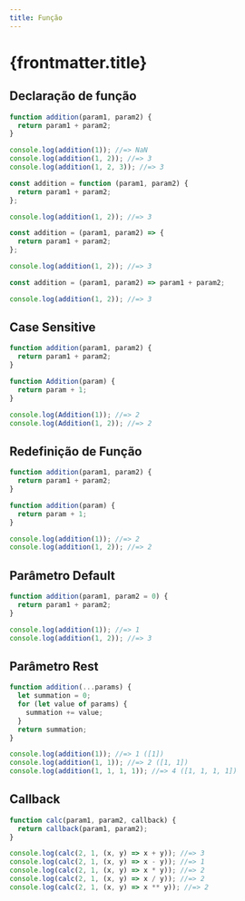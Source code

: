 ```yaml
---
title: Função
---
```



# {frontmatter.title}

## Declaração de função

```js
function addition(param1, param2) {
  return param1 + param2;
}

console.log(addition(1)); //=> NaN
console.log(addition(1, 2)); //=> 3
console.log(addition(1, 2, 3)); //=> 3
```

```js
const addition = function (param1, param2) {
  return param1 + param2;
};

console.log(addition(1, 2)); //=> 3
```

```js
const addition = (param1, param2) => {
  return param1 + param2;
};

console.log(addition(1, 2)); //=> 3
```

```js
const addition = (param1, param2) => param1 + param2;

console.log(addition(1, 2)); //=> 3
```

## Case Sensitive

```js
function addition(param1, param2) {
  return param1 + param2;
}

function Addition(param) {
  return param + 1;
}

console.log(Addition(1)); //=> 2
console.log(Addition(1, 2)); //=> 2
```

## Redefinição de Função

```js
function addition(param1, param2) {
  return param1 + param2;
}

function addition(param) {
  return param + 1;
}

console.log(addition(1)); //=> 2
console.log(addition(1, 2)); //=> 2
```

## Parâmetro Default

```js
function addition(param1, param2 = 0) {
  return param1 + param2;
}

console.log(addition(1)); //=> 1
console.log(addition(1, 2)); //=> 3
```

## Parâmetro Rest

```js
function addition(...params) {
  let summation = 0;
  for (let value of params) {
    summation += value;
  }
  return summation;
}

console.log(addition(1)); //=> 1 ([1])
console.log(addition(1, 1)); //=> 2 ([1, 1])
console.log(addition(1, 1, 1, 1)); //=> 4 ([1, 1, 1, 1])
```

## Callback

```js
function calc(param1, param2, callback) {
  return callback(param1, param2);
}

console.log(calc(2, 1, (x, y) => x + y)); //=> 3
console.log(calc(2, 1, (x, y) => x - y)); //=> 1
console.log(calc(2, 1, (x, y) => x * y)); //=> 2
console.log(calc(2, 1, (x, y) => x / y)); //=> 2
console.log(calc(2, 1, (x, y) => x ** y)); //=> 2
```
